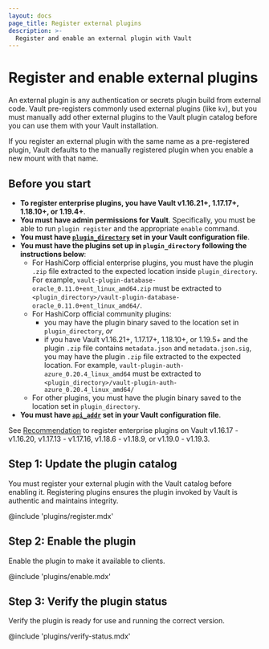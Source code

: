 ```yaml
---
layout: docs
page_title: Register external plugins
description: >-
  Register and enable an external plugin with Vault
---
```


# Register and enable external plugins

An external plugin is any authentication or secrets plugin build from external
code. Vault pre-registers commonly used external plugins (like `kv`), but you
must manually add other external plugins to the Vault plugin catalog before you
can use them with your Vault installation.

If you register an external plugin with the same name as a pre-registered plugin,
Vault defaults to the manually registered plugin when you enable a new mount
with that name.


## Before you start

- **To register enterprise plugins, you have Vault v1.16.21+, 1.17.17+, 1.18.10+,
  or 1.19.4+**.
- **You must have admin permissions for Vault**. Specifically, you must be able
  to run `plugin register` and the appropriate `enable` command.
- **You must have
  [`plugin_directory`](/vault/docs/configuration#plugin_directory) set in your
  Vault configuration file**.
- **You must have the plugins set up in `plugin_directory` following the instructions below**:
  - For HashiCorp official enterprise plugins, you must have the plugin `.zip` file extracted to the expected location inside `plugin_directory`. For example, `vault-plugin-database-oracle_0.11.0+ent_linux_amd64.zip` must be extracted to `<plugin_directory>/vault-plugin-database-oracle_0.11.0+ent_linux_amd64/`.
  - For HashiCorp official community plugins:
    - you may have the plugin binary saved to the location set in `plugin_directory`, _or_ 
    - if you have Vault v1.16.21+, 1.17.17+, 1.18.10+, or 1.19.5+ and the plugin `.zip` file contains `metadata.json` and `metadata.json.sig`, you may have the plugin `.zip` file extracted to the expected location. For example, `vault-plugin-auth-azure_0.20.4_linux_amd64` must be extracted to `<plugin_directory>/vault-plugin-auth-azure_0.20.4_linux_amd64/`
  - For other plugins, you must have the plugin binary saved to the location set in `plugin_directory`.
- **You must have [`api_addr`](/vault/docs/configuration#api_addr) set in your
  Vault configuration file**.

See [Recommendation](/vault/docs/updates/important-changes#external-enterprise-plugins)
to register enterprise plugins on Vault v1.16.17 - v1.16.20, v1.17.13 - v1.17.16,
v1.18.6 - v1.18.9, or v1.19.0 - v1.19.3.

## Step 1: Update the plugin catalog

You must register your external plugin with the Vault catalog before enabling
it. Registering plugins ensures the plugin invoked by Vault is authentic and
maintains integrity.

@include 'plugins/register.mdx'


## Step 2: Enable the plugin

Enable the plugin to make it available to clients.

@include 'plugins/enable.mdx'


## Step 3: Verify the plugin status

Verify the plugin is ready for use and running the correct version.

@include 'plugins/verify-status.mdx'
